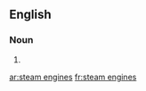 ==English==

===Noun===
{{head|en|plural|head=[[steam]] [[engine]]s}}

# {{plural of|steam engine|lang=en|nocat=1}}

[[ar:steam engines]]
[[fr:steam engines]]